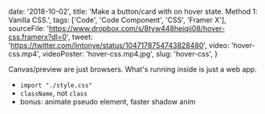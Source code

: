 
  date: '2018-10-02',
  title: 'Make a button/card with on hover state. Method 1: Vanilla CSS.',
  tags: ['Code', 'Code Component', 'CSS', 'Framer X'],
  sourceFile:
    'https://www.dropbox.com/s/8tyw448heiqii08/hover-css.framerx?dl=0',
  tweet: 'https://twitter.com/lintonye/status/1047178754743828480',
  video: 'hover-css.mp4',
  videoPoster: 'hover-css.mp4.jpg',
  slug: 'hover-css',
}


Canvas/preview are just browsers. What's running inside is just a web app.

- `import "./style.css"`
- `className`, not `class`
- bonus: animate pseudo element, faster shadow anim

